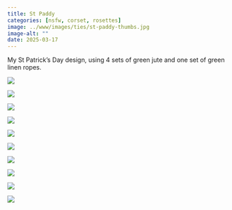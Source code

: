 ```yaml
---
title: St Paddy
categories: [nsfw, corset, rosettes]
image: ../www/images/ties/st-paddy-thumbs.jpg
image-alt: ""
date: 2025-03-17
---
```


My St Patrick's Day design, using 4 sets of green jute and one set of green linen ropes.

::: {layout-ncol=3}

![](../www/images/ties/st-paddy-thumbs.jpg)

![](../www/images/ties/st-paddy-cover.jpg)

![](../www/images/ties/st-paddy-front-2.jpg)

![](../www/images/ties/st-paddy-back.jpg)

![](../www/images/ties/st-paddy-front.jpg)

![](../www/images/ties/st-paddy-hands.jpg)

![](../www/images/ties/st-paddy-hips.jpg)

![](../www/images/ties/st-paddy-legs.jpg)

![](../www/images/ties/st-paddy-side.jpg)

![](../www/images/ties/st-paddy-waist.jpg)

:::

